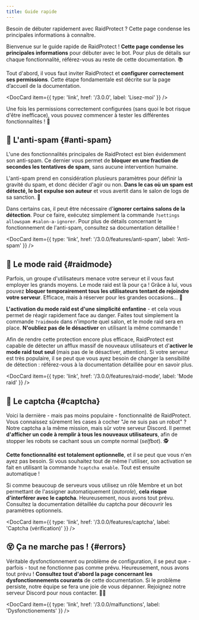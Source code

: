 ```yaml
---
title: Guide rapide
---
```



Besoin de débuter rapidement avec RaidProtect ? Cette page condense les principales informations à connaître.

Bienvenue sur le guide rapide de RaidProtect ! **Cette page condense les principales informations** pour débuter avec le bot. Pour plus de détails sur chaque fonctionnalité, référez-vous au reste de cette documentation. 📚 

Tout d'abord, il vous faut inviter RaidProtect et **configurer correctement ses permissions**. Cette étape fondamentale est décrite sur la page d’accueil de la documentation.

<DocCard item={{ type: 'link', href: '/3.0.0', label: 'Lisez-moi' }} />
<br />

Une fois les permissions correctement configurées (sans quoi le bot risque d'être inefficace), vous pouvez commencer à tester les différentes fonctionnalités ! 🤠 

## 💬 L'anti-spam {#anti-spam}

L'une des fonctionnalités principales de RaidProtect est bien évidemment son anti-spam. Ce dernier vous permet de **bloquer en une fraction de secondes les tentatives de spam**, sans aucune intervention humaine.

L'anti-spam prend en considération plusieurs paramètres pour définir la gravité du spam, et donc décider d'agir ou non. **Dans le cas où un spam est détecté, le bot expulse son auteur** et vous avertit dans le salon de logs de sa sanction. 🙌 

Dans certains cas, il peut être nécessaire d'**ignorer certains salons de la détection**. Pour ce faire, exécutez simplement la commande `?settings allowspam #salon-a-ignorer`. Pour plus de détails concernant le fonctionnement de l'anti-spam, consultez sa documentation détaillée !

<DocCard item={{ type: 'link', href: '/3.0.0/features/anti-spam', label: 'Anti-spam' }} />

## 💢 Le mode raid {#raidmode}

Parfois, un groupe d'utilisateurs menace votre serveur et il vous faut employer les grands moyens. Le mode raid est là pour ça ! Grâce à lui, vous pouvez **bloquer temporairement tous les utilisateurs tentant de rejoindre votre serveur**. Efficace, mais à réserver pour les grandes occasions… 🤩 

**L'activation du mode raid est d'une simplicité enfantine** - et cela vous permet de réagir rapidement face au danger. Faites tout simplement la commande `?raidmode` dans n'importe quel salon, et le mode raid sera en place. **N'oubliez pas de le désactiver** en utilisant la même commande !

Afin de rendre cette protection encore plus efficace, RaidProtect est capable de détecter un afflux massif de nouveaux utilisateurs et d'**activer le mode raid tout seul** (mais pas de le désactiver, attention). Si votre serveur est très populaire, il se peut que vous ayez besoin de changer la sensibilité de détection : référez-vous à la documentation détaillée pour en savoir plus.

<DocCard item={{ type: 'link', href: '/3.0.0/features/raid-mode', label: 'Mode raid' }} />

## 🚧 Le captcha {#captcha}

Voici la dernière - mais pas moins populaire - fonctionnalité de RaidProtect. Vous connaissez sûrement les cases à cocher "Je ne suis pas un robot" ? Notre captcha a la même mission, mais sûr votre serveur Discord. Il permet **d'afficher un code à remplir à tous les nouveaux utilisateurs**, afin de stopper les robots se cachant sous un compte normal (_selfbot_). 🕵️ 

**Cette fonctionnalité est totalement optionnelle**, et il se peut que vous n'en ayez pas besoin. Si vous souhaitez tout de même l'utiliser, son activation se fait en utilisant la commande `?captcha enable`. Tout est ensuite automatique !

Si comme beaucoup de serveurs vous utilisez un rôle Membre et un bot permettant de l'assigner automatiquement (_autorole_), **cela risque d'interférer avec le captcha**. Heureusement, nous avons tout prévu. Consultez la documentation détaillée du captcha pour découvrir les paramètres optionnels.

<DocCard item={{ type: 'link', href: '/3.0.0/features/captcha', label: 'Captcha (vérification)' }} />

## 😵 Ça ne marche pas ! {#errors}

Véritable dysfonctionnement ou problème de configuration, il se peut que - parfois - tout ne fonctionne pas comme prévu. Heureusement, nous avons tout prévu ! **Consultez tout d'abord la page concernant les dysfonctionnements courants** de cette documentation. Si le problème persiste, notre équipe se fera une joie de vous dépanner. Rejoignez notre serveur Discord pour nous contacter. 👨‍🔧 

<DocCard item={{ type: 'link', href: '/3.0.0/malfunctions', label: 'Dysfonctionements' }} />